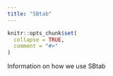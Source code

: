 ```yaml
---
title: "SBtab"
---
```


```r
knitr::opts_chunk$set(
  collapse = TRUE,
  comment = "#>"
)
```
Information on how we use SBtab
 